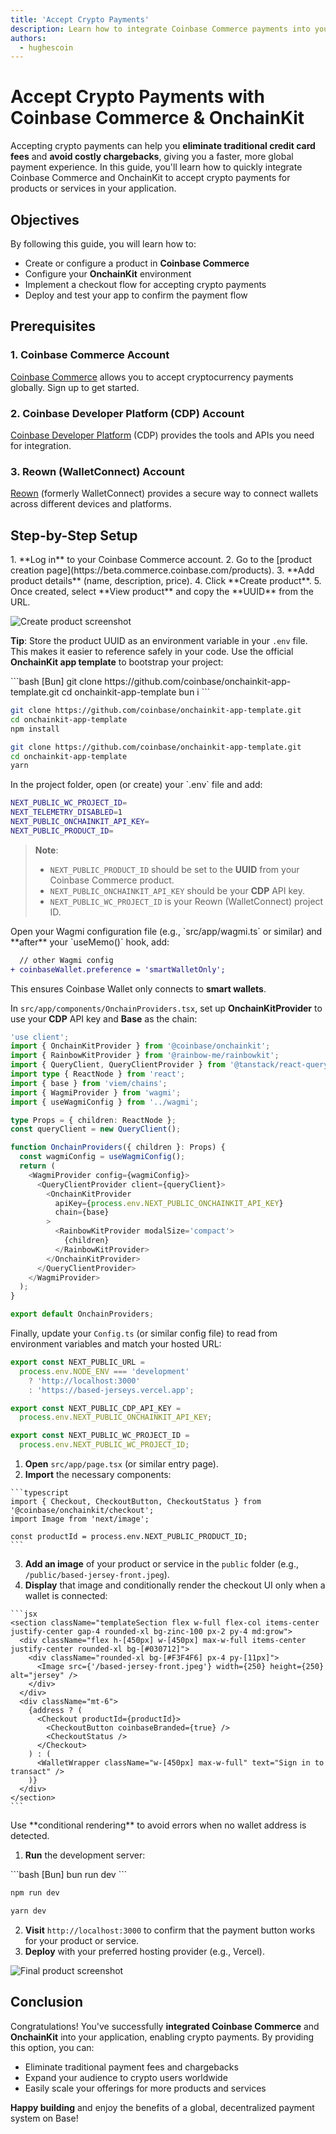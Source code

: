 ```yaml
---
title: 'Accept Crypto Payments'
description: Learn how to integrate Coinbase Commerce payments into your application using OnchainKit.
authors:
  - hughescoin
---
```


# Accept Crypto Payments with Coinbase Commerce & OnchainKit

Accepting crypto payments can help you **eliminate traditional credit card fees** and **avoid costly chargebacks**, giving you a faster, more global payment experience. In this guide, you'll learn how to quickly integrate Coinbase Commerce and OnchainKit to accept crypto payments for products or services in your application.

## Objectives

By following this guide, you will learn how to:

- Create or configure a product in **Coinbase Commerce**  
- Configure your **OnchainKit** environment  
- Implement a checkout flow for accepting crypto payments  
- Deploy and test your app to confirm the payment flow


## Prerequisites

### 1. Coinbase Commerce Account

[Coinbase Commerce](https://beta.commerce.coinbase.com/sign-up) allows you to accept cryptocurrency payments globally. Sign up to get started.

### 2. Coinbase Developer Platform (CDP) Account

[Coinbase Developer Platform](https://www.coinbase.com/cloud) (CDP) provides the tools and APIs you need for integration.

### 3. Reown (WalletConnect) Account

[Reown](https://cloud.reown.com/) (formerly WalletConnect) provides a secure way to connect wallets across different devices and platforms.


## Step-by-Step Setup

<Steps>
  <Step title="Step 1: Create a Product in Coinbase Commerce">
  1. **Log in** to your Coinbase Commerce account.  
  2. Go to the [product creation page](https://beta.commerce.coinbase.com/products).  
  3. **Add product details** (name, description, price).  
  4. Click **Create product**.  
  5. Once created, select **View product** and copy the **UUID** from the URL.

  ![Create product screenshot](/images/onchainkit-tutorials/pay-create-product-details.png)

  **Tip**: Store the product UUID as an environment variable in your `.env` file. This makes it easier to reference safely in your code.
  </Step>
  <Step title="Step 2: Clone the OnchainKit App Template">
  Use the official **OnchainKit app template** to bootstrap your project:

  <CodeGroup>
  ```bash [Bun]
  git clone https://github.com/coinbase/onchainkit-app-template.git
  cd onchainkit-app-template
  bun i
  ```


  ```bash [npm]
  git clone https://github.com/coinbase/onchainkit-app-template.git
  cd onchainkit-app-template
  npm install
  ```


  ```bash [Yarn]
  git clone https://github.com/coinbase/onchainkit-app-template.git
  cd onchainkit-app-template
  yarn
  ```
  </CodeGroup>
  </Step>
  <Step title="Step 3: Configure Environment Variables">
  In the project folder, open (or create) your `.env` file and add:

  ```bash
  NEXT_PUBLIC_WC_PROJECT_ID=
  NEXT_TELEMETRY_DISABLED=1
  NEXT_PUBLIC_ONCHAINKIT_API_KEY=
  NEXT_PUBLIC_PRODUCT_ID=
  ```

  > **Note**:  
  > - `NEXT_PUBLIC_PRODUCT_ID` should be set to the **UUID** from your Coinbase Commerce product.  
  > - `NEXT_PUBLIC_ONCHAINKIT_API_KEY` should be your **CDP** API key.  
  > - `NEXT_PUBLIC_WC_PROJECT_ID` is your Reown (WalletConnect) project ID.

  </Step>
  <Step title="Step 4: Configure Wagmi for Smart Wallets">
  Open your Wagmi configuration file (e.g., `src/app/wagmi.ts` or similar) and **after** your `useMemo()` hook, add:

  ```diff
    // other Wagmi config
  + coinbaseWallet.preference = 'smartWalletOnly';
  ```

  This ensures Coinbase Wallet only connects to **smart wallets**.

  In `src/app/components/OnchainProviders.tsx`, set up **OnchainKitProvider** to use your **CDP** API key and **Base** as the chain:

  ```typescript
  'use client';
  import { OnchainKitProvider } from '@coinbase/onchainkit';
  import { RainbowKitProvider } from '@rainbow-me/rainbowkit';
  import { QueryClient, QueryClientProvider } from '@tanstack/react-query';
  import type { ReactNode } from 'react';
  import { base } from 'viem/chains';
  import { WagmiProvider } from 'wagmi';
  import { useWagmiConfig } from '../wagmi';

  type Props = { children: ReactNode };
  const queryClient = new QueryClient();

  function OnchainProviders({ children }: Props) {
    const wagmiConfig = useWagmiConfig();
    return (
      <WagmiProvider config={wagmiConfig}>
        <QueryClientProvider client={queryClient}>
          <OnchainKitProvider
            apiKey={process.env.NEXT_PUBLIC_ONCHAINKIT_API_KEY}
            chain={base}
          >
            <RainbowKitProvider modalSize='compact'>
              {children}
            </RainbowKitProvider>
          </OnchainKitProvider>
        </QueryClientProvider>
      </WagmiProvider>
    );
  }

  export default OnchainProviders;
  ```

  Finally, update your `Config.ts` (or similar config file) to read from environment variables and match your hosted URL:

  ```typescript
  export const NEXT_PUBLIC_URL =
    process.env.NODE_ENV === 'development'
      ? 'http://localhost:3000'
      : 'https://based-jerseys.vercel.app';

  export const NEXT_PUBLIC_CDP_API_KEY =
    process.env.NEXT_PUBLIC_ONCHAINKIT_API_KEY;

  export const NEXT_PUBLIC_WC_PROJECT_ID =
    process.env.NEXT_PUBLIC_WC_PROJECT_ID;
  ```
  </Step>
  <Step title="Step 5: Implement the Payment Component">

  1. **Open** `src/app/page.tsx` (or similar entry page).  
  2. **Import** the necessary components:

    ```typescript
    import { Checkout, CheckoutButton, CheckoutStatus } from '@coinbase/onchainkit/checkout';
    import Image from 'next/image';

    const productId = process.env.NEXT_PUBLIC_PRODUCT_ID;
    ```

  3. **Add an image** of your product or service in the `public` folder (e.g., `/public/based-jersey-front.jpeg`).  
  4. **Display** that image and conditionally render the checkout UI only when a wallet is connected:

    ```jsx
    <section className="templateSection flex w-full flex-col items-center justify-center gap-4 rounded-xl bg-zinc-100 px-2 py-4 md:grow">
      <div className="flex h-[450px] w-[450px] max-w-full items-center justify-center rounded-xl bg-[#030712]">
        <div className="rounded-xl bg-[#F3F4F6] px-4 py-[11px]">
          <Image src={'/based-jersey-front.jpeg'} width={250} height={250} alt="jersey" />
        </div>
      </div>
      <div className="mt-6">
        {address ? (
          <Checkout productId={productId}>
            <CheckoutButton coinbaseBranded={true} />
            <CheckoutStatus />
          </Checkout>
        ) : (
          <WalletWrapper className="w-[450px] max-w-full" text="Sign in to transact" />
        )}
      </div>
    </section>
    ```

  <Tip>
  Use **conditional rendering** to avoid errors when no wallet address is detected.
  </Tip>
  </Step>
  <Step title="Step 6: Test & Deploy">

  1. **Run** the development server:

  <CodeGroup>
  ```bash [Bun]
  bun run dev
  ```

  ```bash [npm]
  npm run dev
  ```

  ```bash [Yarn]
  yarn dev
  ```
  </CodeGroup>


  2. **Visit** `http://localhost:3000` to confirm that the payment button works for your product or service.  
  3. **Deploy** with your preferred hosting provider (e.g., Vercel).

  ![Final product screenshot](/images/onchainkit-tutorials/pay-final-product.png)
  </Step>
</Steps>

## Conclusion

Congratulations! You've successfully **integrated Coinbase Commerce** and **OnchainKit** into your application, enabling crypto payments. By providing this option, you can:

- Eliminate traditional payment fees and chargebacks  
- Expand your audience to crypto users worldwide  
- Easily scale your offerings for more products and services  

**Happy building** and enjoy the benefits of a global, decentralized payment system on Base!


[Passkeys]: https://www.coinbase.com/blog/introducing-passkeys-a-safer-and-easier-way-to-sign-in-to-coinbase  
[Reown]: https://cloud.reown.com/  
[product creation page]: https://beta.commerce.coinbase.com/products
